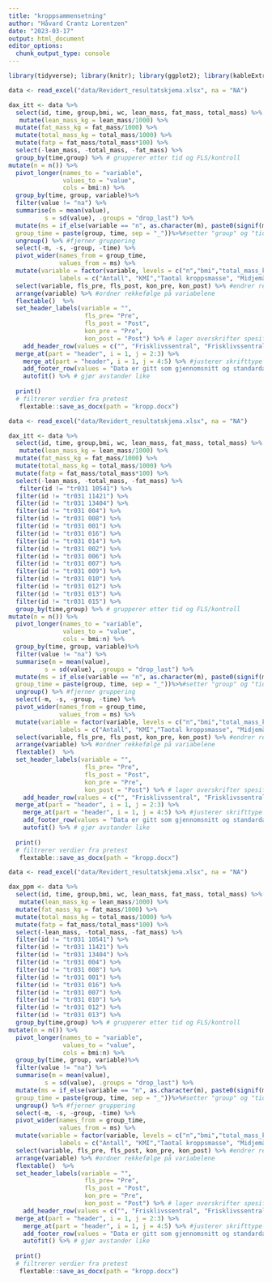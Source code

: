 ```yaml
---
title: "kroppsammensetning"
author: "Håvard Crantz Lorentzen"
date: "2023-03-17"
output: html_document
editor_options: 
  chunk_output_type: console
---
```


```r
library(tidyverse); library(knitr); library(ggplot2); library(kableExtra); library(readxl); library(dplyr); library(flextable)

data <- read_excel("data/Revidert_resultatskjema.xlsx", na = "NA")

dax_itt <- data %>%
  select(id, time, group,bmi, wc, lean_mass, fat_mass, total_mass) %>% # velgerrelevante variabler
   mutate(lean_mass_kg = lean_mass/1000) %>%
  mutate(fat_mass_kg = fat_mass/1000) %>%
  mutate(total_mass_kg = total_mass/1000) %>%
  mutate(fatp = fat_mass/total_mass*100) %>%
  select(-lean_mass, -total_mass, -fat_mass) %>%
  group_by(time,group) %>% # grupperer etter tid og FLS/kontroll
mutate(n = n()) %>% 
  pivot_longer(names_to = "variable", 
               values_to = "value", 
               cols = bmi:n) %>%
  group_by(time, group, variable)%>%
  filter(value != "na") %>%
  summarise(m = mean(value),
          s = sd(value), .groups = "drop_last") %>%
  mutate(ms = if_else(variable == "n", as.character(m), paste0(signif(m, 3),  " (", signif(s, 3), ")")), # setter gjennomsnitt og standardavvik (i parentes) sammen og justerer antall desimaler
  group_time = paste(group, time, sep = "_"))%>%#setter "group" og "tid" sammen
  ungroup() %>% #fjerner gruppering
  select(-m, -s, -group, -time) %>%
  pivot_wider(names_from = group_time, 
              values_from = ms) %>%
  mutate(variable = factor(variable, levels = c("n","bmi","total_mass_kg", "wc", "lean_mass_kg", "fat_mass_kg", "fatp"), 
              labels = c("Antall", "KMI","Taotal kroppsmasse", "Midjemål", "Mager masse", "Fett masse", "Fettprosent"))) %>% # ordner rekkefølge og norske navn
  select(variable, fls_pre, fls_post, kon_pre, kon_post) %>% #endrer rekkefølge på gruppene
  arrange(variable) %>% #ordner rekkefølge på variabelene 
  flextable()  %>%
  set_header_labels(variable = "",
                     fls_pre= "Pre", 
                     fls_post = "Post",
                     kon_pre = "Pre", 
                     kon_post = "Post") %>% # lager overskrifter spesifisert for hver kollonne 
    add_header_row(values = c("", "Frisklivssentral", "Frisklivssentral", "Kontroll", "Kontroll")) %>%
  merge_at(part = "header", i = 1, j = 2:3) %>%
    merge_at(part = "header", i = 1, j = 4:5) %>% #justerer skrifttype
    add_footer_row(values = "Data er gitt som gjennomsnitt og standardavvik.", colwidths = 5) %>% #legger til fornote
    autofit() %>% # gjør avstander like
 
  print()
  # filtrerer verdier fra pretest
   flextable::save_as_docx(path = "kropp.docx")
```


```r
data <- read_excel("data/Revidert_resultatskjema.xlsx", na = "NA")

dax_itt <- data %>%
  select(id, time, group,bmi, wc, lean_mass, fat_mass, total_mass) %>% # velgerrelevante variabler
   mutate(lean_mass_kg = lean_mass/1000) %>%
  mutate(fat_mass_kg = fat_mass/1000) %>%
  mutate(total_mass_kg = total_mass/1000) %>%
  mutate(fatp = fat_mass/total_mass*100) %>%
  select(-lean_mass, -total_mass, -fat_mass) %>%
   filter(id != "tr031 10541") %>%
  filter(id != "tr031 11421") %>%
  filter(id != "tr031 13404") %>%
  filter(id != "tr031 004") %>%
  filter(id != "tr031 008") %>%
  filter(id != "tr031 001") %>%
  filter(id != "tr031 016") %>%
  filter(id != "tr031 014") %>%
  filter(id != "tr031 002") %>%
  filter(id != "tr031 006") %>%
  filter(id != "tr031 007") %>%
  filter(id != "tr031 009") %>%
  filter(id != "tr031 010") %>%
  filter(id != "tr031 012") %>%
  filter(id != "tr031 013") %>%
  filter(id != "tr031 015") %>%
  group_by(time,group) %>% # grupperer etter tid og FLS/kontroll
mutate(n = n()) %>% 
  pivot_longer(names_to = "variable", 
               values_to = "value", 
               cols = bmi:n) %>%
  group_by(time, group, variable)%>%
  filter(value != "na") %>%
  summarise(m = mean(value),
          s = sd(value), .groups = "drop_last") %>%
  mutate(ms = if_else(variable == "n", as.character(m), paste0(signif(m, 3),  " (", signif(s, 3), ")")), # setter gjennomsnitt og standardavvik (i parentes) sammen og justerer antall desimaler
  group_time = paste(group, time, sep = "_"))%>%#setter "group" og "tid" sammen
  ungroup() %>% #fjerner gruppering
  select(-m, -s, -group, -time) %>%
  pivot_wider(names_from = group_time, 
              values_from = ms) %>%
  mutate(variable = factor(variable, levels = c("n","bmi","total_mass_kg", "wc", "lean_mass_kg", "fat_mass_kg", "fatp"), 
              labels = c("Antall", "KMI","Taotal kroppsmasse", "Midjemål", "Mager masse", "Fett masse", "Fettprosent"))) %>% # ordner rekkefølge og norske navn
  select(variable, fls_pre, fls_post, kon_pre, kon_post) %>% #endrer rekkefølge på gruppene
  arrange(variable) %>% #ordner rekkefølge på variabelene 
  flextable()  %>%
  set_header_labels(variable = "",
                     fls_pre= "Pre", 
                     fls_post = "Post",
                     kon_pre = "Pre", 
                     kon_post = "Post") %>% # lager overskrifter spesifisert for hver kollonne 
    add_header_row(values = c("", "Frisklivssentral", "Frisklivssentral", "Kontroll", "Kontroll")) %>%
  merge_at(part = "header", i = 1, j = 2:3) %>%
    merge_at(part = "header", i = 1, j = 4:5) %>% #justerer skrifttype
    add_footer_row(values = "Data er gitt som gjennomsnitt og standardavvik.", colwidths = 5) %>% #legger til fornote
    autofit() %>% # gjør avstander like
 
  print()
  # filtrerer verdier fra pretest
   flextable::save_as_docx(path = "kropp.docx")
```

```r
data <- read_excel("data/Revidert_resultatskjema.xlsx", na = "NA")

dax_ppm <- data %>%
  select(id, time, group,bmi, wc, lean_mass, fat_mass, total_mass) %>% # velgerrelevante variabler
   mutate(lean_mass_kg = lean_mass/1000) %>%
  mutate(fat_mass_kg = fat_mass/1000) %>%
  mutate(total_mass_kg = total_mass/1000) %>%
  mutate(fatp = fat_mass/total_mass*100) %>%
  select(-lean_mass, -total_mass, -fat_mass) %>%
  filter(id != "tr031 10541") %>%
  filter(id != "tr031 11421") %>%
  filter(id != "tr031 13404") %>%
  filter(id != "tr031 004") %>%
  filter(id != "tr031 008") %>%
  filter(id != "tr031 001") %>%
  filter(id != "tr031 016") %>%
  filter(id != "tr031 007") %>%
  filter(id != "tr031 010") %>%
  filter(id != "tr031 012") %>%
  filter(id != "tr031 013") %>%
  group_by(time,group) %>% # grupperer etter tid og FLS/kontroll
mutate(n = n()) %>% 
  pivot_longer(names_to = "variable", 
               values_to = "value", 
               cols = bmi:n) %>%
  group_by(time, group, variable)%>%
  filter(value != "na") %>%
  summarise(m = mean(value),
          s = sd(value), .groups = "drop_last") %>%
  mutate(ms = if_else(variable == "n", as.character(m), paste0(signif(m, 3),  " (", signif(s, 3), ")")), # setter gjennomsnitt og standardavvik (i parentes) sammen og justerer antall desimaler
  group_time = paste(group, time, sep = "_"))%>%#setter "group" og "tid" sammen
  ungroup() %>% #fjerner gruppering
  select(-m, -s, -group, -time) %>%
  pivot_wider(names_from = group_time, 
              values_from = ms) %>%
  mutate(variable = factor(variable, levels = c("n","bmi","total_mass_kg", "wc", "lean_mass_kg", "fat_mass_kg", "fatp"), 
              labels = c("Antall", "KMI","Taotal kroppsmasse", "Midjemål", "Mager masse", "Fett masse", "Fettprosent"))) %>% # ordner rekkefølge og norske navn
  select(variable, fls_pre, fls_post, kon_pre, kon_post) %>% #endrer rekkefølge på gruppene
  arrange(variable) %>% #ordner rekkefølge på variabelene 
  flextable()  %>%
  set_header_labels(variable = "",
                     fls_pre= "Pre", 
                     fls_post = "Post",
                     kon_pre = "Pre", 
                     kon_post = "Post") %>% # lager overskrifter spesifisert for hver kollonne 
    add_header_row(values = c("", "Frisklivssentral", "Frisklivssentral", "Kontroll", "Kontroll")) %>%
  merge_at(part = "header", i = 1, j = 2:3) %>%
    merge_at(part = "header", i = 1, j = 4:5) %>% #justerer skrifttype
    add_footer_row(values = "Data er gitt som gjennomsnitt og standardavvik.", colwidths = 5) %>% #legger til fornote
    autofit() %>% # gjør avstander like
 
  print()
  # filtrerer verdier fra pretest
   flextable::save_as_docx(path = "kropp.docx")
```

